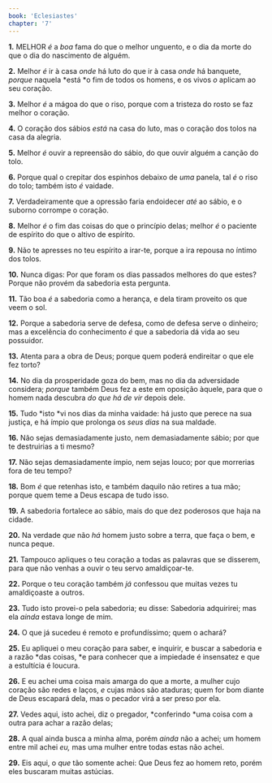 ```yaml
---
book: 'Eclesiastes'
chapter: '7'
---
```


**1.** MELHOR *é* a *boa* fama do que o melhor unguento, e o dia da morte do que o dia do nascimento de alguém.

**2.** Melhor *é* ir à casa *onde* há luto do que ir à casa *onde* há banquete, *porque* naquela *está *o fim de todos os homens, e os vivos *o* aplicam ao seu coração.

**3.** Melhor *é* a mágoa do que o riso, porque com a tristeza do rosto se faz melhor o coração.

**4.** O coração dos sábios *está* na casa do luto, mas o coração dos tolos na casa da alegria.

**5.** Melhor *é* ouvir a repreensão do sábio, do que ouvir alguém a canção do tolo.

**6.** Porque qual o crepitar dos espinhos debaixo de *uma* panela, tal *é* o riso do tolo; também isto *é* vaidade.

**7.** Verdadeiramente que a opressão faria endoidecer *até* ao sábio, e o suborno corrompe o coração.

**8.** Melhor *é* o fim das coisas do que o princípio delas; melhor *é* o paciente de espírito do que o altivo de espírito.

**9.** Não te apresses no teu espírito a irar-te, porque a ira repousa no íntimo dos tolos.

**10.** Nunca digas: Por que foram os dias passados melhores do que estes? Porque não provém da sabedoria esta pergunta.

**11.** Tão boa *é* a sabedoria como a herança, e dela tiram proveito os que veem o sol.

**12.** Porque a sabedoria serve de defesa, como de defesa serve o dinheiro; mas a excelência do conhecimento *é* que a sabedoria dá vida ao seu possuidor.

**13.** Atenta para a obra de Deus; porque quem poderá endireitar o que ele fez torto?

**14.** No dia da prosperidade goza do bem, mas no dia da adversidade considera; *porque* também Deus fez a este em oposição àquele, para que o homem nada descubra *do que há de vir* depois dele.

**15.** Tudo *isto *vi nos dias da minha vaidade: há justo que perece na sua justiça, e há ímpio que prolonga os *seus dias* na sua maldade.

**16.** Não sejas demasiadamente justo, nem demasiadamente sábio; por que te destruirias a ti mesmo?

**17.** Não sejas demasiadamente ímpio, nem sejas louco; por que morrerias fora de teu tempo?

**18.** Bom *é* que retenhas isto, e também daquilo não retires a tua mão; porque quem teme a Deus escapa de tudo isso.

**19.** A sabedoria fortalece ao sábio, mais do que dez poderosos que haja na cidade.

**20.** Na verdade *que* não *há* homem justo sobre a terra, que faça o bem, e nunca peque.

**21.** Tampouco apliques o teu coração a todas as palavras que se disserem, para que não venhas a ouvir o teu servo amaldiçoar-te.

**22.** Porque o teu coração também *já* confessou que muitas vezes tu amaldiçoaste a outros.

**23.** Tudo isto provei-o pela sabedoria; eu disse: Sabedoria adquirirei; mas ela *ainda* estava longe de mim.

**24.** O que já sucedeu é remoto e profundíssimo; quem o achará?

**25.** Eu apliquei o meu coração para saber, e inquirir, e buscar a sabedoria e a razão *das coisas, *e para conhecer que a impiedade é insensatez e que a estultícia é loucura.

**26.** E eu achei uma coisa mais amarga do que a morte, a mulher cujo coração são redes e laços, *e* cujas mãos são ataduras; quem for bom diante de Deus escapará dela, mas o pecador virá a ser preso por ela.

**27.** Vedes aqui, isto achei, diz o pregador, *conferindo *uma coisa com a outra para achar a razão delas;

**28.** A qual ainda busca a minha alma, porém *ainda* não a achei; um homem entre mil achei *eu,* mas uma mulher entre todas estas não achei.

**29.** Eis aqui, o *que* tão somente achei: Que Deus fez ao homem reto, porém eles buscaram muitas astúcias.